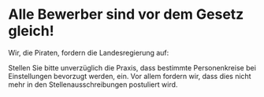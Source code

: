 = Alle Bewerber sind vor dem Gesetz gleich! =

Wir, die Piraten, fordern die Landesregierung auf:

Stellen Sie bitte unverzüglich die Praxis, dass bestimmte Personenkreise bei Einstellungen bevorzugt werden, ein. Vor allem fordern wir, dass dies nicht mehr in den Stellenausschreibungen postuliert wird. 
